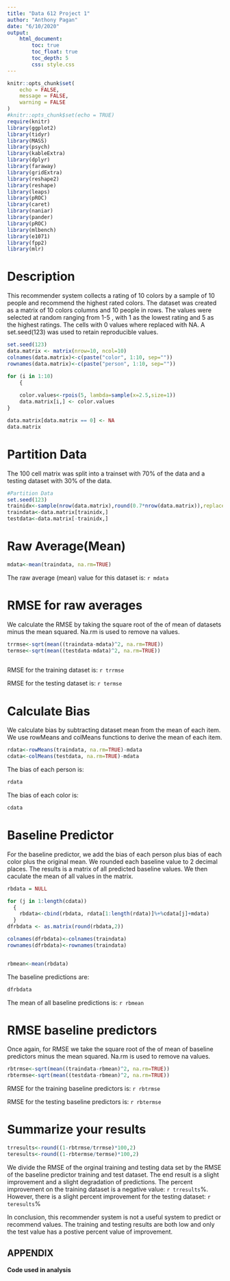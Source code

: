 ```yaml
---
title: "Data 612 Project 1"
author: "Anthony Pagan"
date: "6/10/2020"
output: 
    html_document:
        toc: true
        toc_float: true
        toc_depth: 5
        css: style.css
---
```


```r
knitr::opts_chunk$set(
	echo = FALSE,
	message = FALSE,
	warning = FALSE
)
#knitr::opts_chunk$set(echo = TRUE)
require(knitr)
library(ggplot2)
library(tidyr)
library(MASS)
library(psych)
library(kableExtra)
library(dplyr)
library(faraway)
library(gridExtra)
library(reshape2)
library(reshape)
library(leaps)
library(pROC)
library(caret)
library(naniar)
library(pander)
library(pROC)
library(mlbench)
library(e1071)
library(fpp2)
library(mlr)


```

# Description

This recommender system collects a rating of 10 colors by a sample of 10 people and recommend the highest rated colors. The dataset was created as a matrix of 10 colors columns and 10 people in rows. The values were selected at random ranging from 1-5 , with 1 as the lowest rating and 5 as the highest ratings. The cells with 0 values where replaced with NA. A set.seed(123) was used to retain reproducible values.


```r
set.seed(123)
data.matrix <- matrix(nrow=10, ncol=10)
colnames(data.matrix)<-c(paste("color", 1:10, sep=""))
rownames(data.matrix)<-c(paste("person", 1:10, sep=""))

for (i in 1:10)
    {
    
    color.values<-rpois(5, lambda=sample(x=2.5,size=1))
    data.matrix[i,] <- color.values
}

data.matrix[data.matrix == 0] <- NA
data.matrix
```

# Partition Data

The 100 cell matrix was split into a trainset with 70% of the data and a testing dataset with 30% of the data.

```r
#Partition Data
set.seed(123)
trainidx<-sample(nrow(data.matrix),round(0.7*nrow(data.matrix)),replace=F)
traindata<-data.matrix[trainidx,]
testdata<-data.matrix[-trainidx,]
```

# Raw Average(Mean)

```r
mdata<-mean(traindata, na.rm=TRUE)

```

The raw average (mean) value for this dataset is: `r mdata`

# RMSE for raw averages

We calculate the RMSE by taking the square root of the of mean of datasets minus the mean squared. Na.rm is used to remove na values.

```r
trrmse<-sqrt(mean((traindata-mdata)^2, na.rm=TRUE))
termse<-sqrt(mean((testdata-mdata)^2, na.rm=TRUE))
     
```

RMSE for the training dataset is: `r trrmse`

RMSE for the testing dataset is: `r termse`

# Calculate Bias

We calculate bias by subtracting dataset mean from the mean of each item. We use rowMeans and colMeans functions to derive the mean of each item.

```r

rdata<-rowMeans(traindata, na.rm=TRUE)-mdata
cdata<-colMeans(testdata, na.rm=TRUE)-mdata

```

The bias of each person is:


```r
rdata
```

The bias of each color is:

```r
cdata
```

# Baseline Predictor

For the baseline predictor, we add the bias of each person plus bias of each color plus the original mean. We rounded each baseline value to 2 decimal places. The results is a matrix of all predicted baseline values. We then caculate the mean of all values in the  matrix.


```r
rbdata = NULL

for (j in 1:length(cdata))
  {
    rbdata<-cbind(rbdata, rdata[1:length(rdata)]%+%cdata[j]+mdata)
  }
dfrbdata <- as.matrix(round(rbdata,2))

colnames(dfrbdata)<-colnames(traindata)
rownames(dfrbdata)<-rownames(traindata)


rbmean<-mean(rbdata)

```

The baseline predictions are:

```r
dfrbdata
```

The mean of all baseline predictions is: `r rbmean`

# RMSE baseline predictors

Once again, for RMSE we take the square root of the of mean of baseline predictors minus the mean squared. Na.rm is used to remove na values.

```r
rbtrmse<-sqrt(mean((traindata-rbmean)^2, na.rm=TRUE))
rbtermse<-sqrt(mean((testdata-rbmean)^2, na.rm=TRUE))

```

RMSE for the training baseline predictors is: `r rbtrmse`

RMSE for the testing baseline predictors is: `r rbtermse`

# Summarize your results

```r
trresults<-round((1-rbtrmse/trrmse)*100,2)
teresults<-round((1-rbtermse/termse)*100,2)
```

We divide the RMSE of the orginal training and testing data set by the RMSE of the baseline predictor training and test dataset. The end result is a slight improvement and a slight degradation of predictions. The percent improvement on the training dataset is a negative value: `r trresults`%. However, there is a slight percent improvement for the testing dataset: `r teresults`%

In conclusion, this recommender system is not a useful system to predict or recommend values. The training and testing results are both low and only the test value has a postive percent value of improvement. 


## APPENDIX

**Code used in analysis**
```r

```

